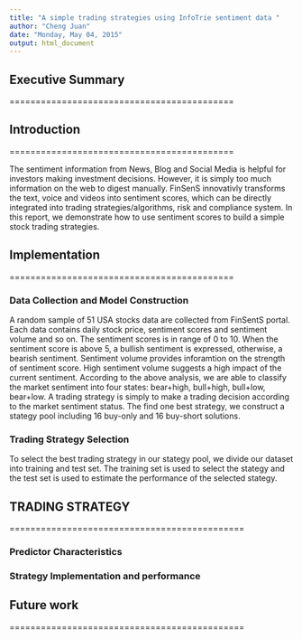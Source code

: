 ```yaml
---
title: "A simple trading strategies using InfoTrie sentiment data "
author: "Cheng Juan"
date: "Monday, May 04, 2015"
output: html_document
---
```


## Executive Summary

===========================================



## Introduction

===========================================

The sentiment information from News, Blog and Social Media is helpful for investors making investment decisions. However, it is simply too much information on the web to digest manually. FinSenS innovativly transforms the text, voice and videos into sentiment scores, which can be directly integrated into trading strategies/algorithms, risk and compliance system. In this report, we demonstrate how to use sentiment scores to build a simple stock trading strategies.

## Implementation

===========================================

### Data Collection and Model Construction

A random sample of 51 USA stocks data are collected from FinSentS portal. Each data contains  daily stock price, sentiment scores and sentiment volume and so on. The sentiment scores is in range of 0 to 10. When the sentiment score is above 5, a bullish sentiment is expressed, otherwise, a bearish sentiment. Sentiment volume provides inforamtion on the strength of sentiment score. High sentiment volume suggests a high impact of the current sentiment. According to the above analysis, we are able to classify the market sentiment into four states: bear+high, bull+high, bull+low, bear+low. A trading strategy is simply to make a trading decision according to the market sentiment status. The find one best strategy, we construct a stategy pool including 16 buy-only and 16 buy-short solutions.    
 

### Trading Strategy Selection

To select the best trading strategy in our stategy pool, we divide our dataset into training and test set. The training set is used to select the stategy and the test set is used to estimate the performance of the selected stategy.




## TRADING STRATEGY

=============================================

### Predictor Characteristics


### Strategy Implementation and performance



## Future work

=============================================





